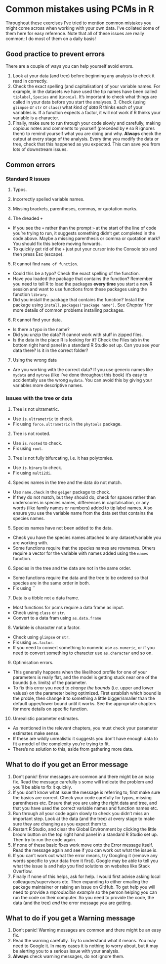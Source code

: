 # Common mistakes using PCMs in R

Throughout these exercises I've tried to mention common mistakes you might come across when working with your own data. I've collated some of them here for easy reference. Note that all of these issues are really common; I do most of them on a daily basis! 

## Good practice to prevent errors

There are a couple of ways you can help yourself avoid errors.

1. Look at your data (and tree) before beginning any analysis to check it read in correctly.
2. Check the exact spelling (and capitalisation) of your variable names. For example, in the datasets we have used the tip names have been called `tiplabel`, `Species` and `Binomial`. It's important to check what things are called in your data before you start the analyses. 3. Check (using `glimpse` or `str` or `class`) what *kind of data* R thinks each of your variables is. If a function expects a factor, it will not work if R thinks your variable is a character.
4. Finally, make sure to run through your code slowly and carefully, making copious notes and comments to yourself (preceded by `#` so R ignores them) to remind yourself what you are doing and why. __Always__ check the output at every stage of the analysis. Every time you modify the data or tree, check that this happened as you expected. This can save you from lots of downstream issues.

## Common errors

### Standard R issues

1. Typos.

2. Incorrectly spelled variable names.

3. Missing brackets, parentheses, commas, or quotation marks.

4. The dreaded `+`
- If you see the `+` rather than the prompt `>` at the start of the line of code you're trying to run, it suggests something didn't get completed in the code above. Maybe a missing parenthesis or comma or quotation mark? You should fix this before moving forwards. 
- To quickly get rid of the `+` just put your cursor into the Console tab and then press Esc (escape).

5. R cannot find `name of function`. 
- Could this be a typo? Check the exact spelling of the function. 
- Have you loaded the package that contains the function? Remember you need to tell R to load the packages **every time** you start a new R session and want to use functions from these packages using the function `library`.
- Did you install the package that contains the function? Install the package using `install.packages("package name")`. See *Chapter 1* for more details of common problems installing packages.

6. R cannot find your data.
- Is there a typo in the name?
- Did you unzip the data? R cannot work with stuff in zipped files.
- Is the data in the place R is looking for it? Check the Files tab in the bottom right hand panel in a standard R Studio set up. Can you see your data there? Is it in the correct folder? 
  
7. Using the wrong data
- Are you working with the correct data? If you use generic names like `mydata` and `mytree` (like I've done throughout this book) it's easy to accidentally use the wrong `mydata`. You can avoid this by giving your variables more descriptive names. 
  
### Issues with the tree or data

1. Tree is not ultrametric.
- Use `is.ultrametric` to check. 
- Fix using `force.ultrametric` in the `phytools` package.

2. Tree is not rooted.
- Use `is.rooted` to check. 
- Fix using `root`.

3. Tree is not fully bifurcating, i.e. it has polytomies.
- Use `is.binary` to check. 
- Fix using `multi2di`.

4. Species names in the tree and the data do not match.
- Use `name.check` in the `geiger` package to check.
- If they do not match, but they should do, check for spaces rather than underscores in species names, differences in capitalisation, or any words (like family names or numbers) added to tip label names. Also ensure you use the variable name from the data set that contains the species names.

5. Species names have not been added to the data.
- Check you have the species names attached to any dataset/variable you are working with.
- Some functions require that the species names are rownames. Others require a vector for the variable with names added using the `names` function. 

6. Species in the tree and the data are not in the same order.
- Some functions require the data and the tree to be ordered so that species are in the same order in both.
- Fix using ``

7. Data is a tibble not a data frame.
- Most functions for pcms require a data frame as input.
- Check using `class` or `str`.
- Convert to a data fram using `as.data.frame`

8. Variable is character not a factor.
- Check using `glimpse` or `str`.
- Fix using `as.factor`.
- If you need to convert something to numeric use `as.numeric`, or if you need to convert something to character use `as.character` and so on. 

9. Optimisation errors.
- This generally happens when the likelihood profile for one of your parameters is really flat, and the model is getting stuck near one of the bounds (i.e. limits) of the parameter.
- To fix this error you need to _change the bounds_ (i.e. upper and lower values) on the parameter being optimized. First establish which bound is the proble, then change it to something a little bigger/smaller than the default upper/lower bound until it works. See the appropriate chapters for more details on specific function.

10. Unrealistic parameter estimates.
- As mentioned in the relevant chapters, you must check your parameter estimates make sense.
- If these are wildly unrealistic it suggests you don't have enough data to fit a model of the complexity you're trying to fit.
- There's no solution to this, aside from gathering more data.

## What to do if you get an Error message

1. Don't panic! Error messages are common and there might be an easy fix. Read the message carefully s some will indicate the problem and you'll be able to fix it quickly.
2. If you don't know what issue the message is referring to, first make sure the basics are correct. Check your code carefully for typos, missing parentheses etc. Ensure that you are using the right data and tree, and that you have used the correct variable names and function names etc. 
3. Run through all your code again slowly to check you didn't miss an important step. Look at the data (and the tree) at every stage to make sure they are changing as you expect them to.
4. Restart R Studio, and clear the Global Environment by clicking the little broom button on the top right hand panel in a standard R Studio set up. Then try to run the code again.
5. If none of these basic fixes work move onto the Error message itself. Read the message again and see if you can work out what the issue is.
6. If you can't work out what the error means, try Googling it (remove any words specific to your data from it first). Google may be able to tell you what the issue is and help you find solutions on websites like Stack Overflow.
7. Finally if none of this helps, ask for help. I would first advise asking local colleagues/supervisors etc. Then expanding to either emailing the package maintainer or raising an issue on GitHub. To get help you will need to provide a *reproducible example* so the person helping you can run the code on their computer. So you need to provide the code, the data (and the tree) *and* the error message you are getting.

## What to do if you get a Warning message

1. Don't panic! Warning messages are common and there might be an easy fix. 
2. Read the warning carefully. Try to understand what it means. You may need to Google it. In many cases it is nothing to worry about, but it may be alerting you to a serious issue with your analysis.
3. __Always__ check warning messages, do not ignore them.
